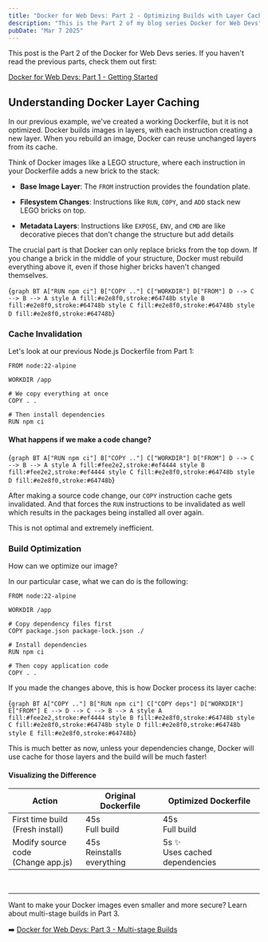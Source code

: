 ```yaml
---
title: "Docker for Web Devs: Part 2 - Optimizing Builds with Layer Caching"
description: "This is the Part 2 of my blog series Docker for Web Devs"
pubDate: "Mar 7 2025"
---
```


This post is the Part 2 of the Docker for Web Devs series. If you haven't read the previous parts, check them out first:

[Docker for Web Devs: Part 1 - Getting Started](/blog/docker-for-webdevs-part-1/)

## Understanding Docker Layer Caching

In our previous example, we've created a working Dockerfile, but it is not optimized. Docker builds images in layers, with each instruction creating a new layer. When you rebuild an image, Docker can reuse unchanged layers from its cache.

Think of Docker images like a LEGO structure, where each instruction in your Dockerfile adds a new brick to the stack:

- **Base Image Layer**: The `FROM` instruction provides the foundation plate.

- **Filesystem Changes**: Instructions like `RUN`, `COPY`, and `ADD` stack new LEGO bricks on top.

- **Metadata Layers**: Instructions like `EXPOSE`, `ENV`, and `CMD` are like decorative pieces that don't change the structure but add details

The crucial part is that Docker can only replace bricks from the top down. If you change a brick in the middle of your structure, Docker must rebuild everything above it, even if those higher bricks haven't changed themselves.

<MermaidDiagram
  figureNumber={1}
  description="Docker layers build from bottom to top">
{`
graph BT
    A["RUN npm ci"]
    B["COPY .."]
    C["WORKDIR"]
    D["FROM"]
    D --> C --> B --> A
    style A fill:#e2e8f0,stroke:#64748b
    style B fill:#e2e8f0,stroke:#64748b
    style C fill:#e2e8f0,stroke:#64748b
    style D fill:#e2e8f0,stroke:#64748b
`}
</MermaidDiagram>

### Cache Invalidation
Let's look at our previous Node.js Dockerfile from Part 1:

```docker
FROM node:22-alpine

WORKDIR /app

# We copy everything at once
COPY . .

# Then install dependencies
RUN npm ci
```

#### What happens if we make a code change?

<MermaidDiagram
  figureNumber={2}
  description="Code changes invalidate the COPY layer and above">
{`
graph BT
    A["RUN npm ci"]
    B["COPY .."]
    C["WORKDIR"]
    D["FROM"]
    D --> C --> B --> A
    style A fill:#fee2e2,stroke:#ef4444
    style B fill:#fee2e2,stroke:#ef4444
    style C fill:#e2e8f0,stroke:#64748b
    style D fill:#e2e8f0,stroke:#64748b
`}
</MermaidDiagram>

After making a source code change, our `COPY` instruction cache gets invalidated. And that forces the `RUN` instructions to be invalidated as well which results in the packages being installed all over again.

This is not optimal and extremely inefficient.

### Build Optimization

How can we optimize our image?

In our particular case, what we can do is the following:

```docker
FROM node:22-alpine

WORKDIR /app

# Copy dependency files first
COPY package.json package-lock.json ./

# Install dependencies
RUN npm ci

# Then copy application code
COPY . .
```

If you made the changes above, this is how Docker process its layer cache:

<MermaidDiagram
  figureNumber={3}
  description="Only dependency changes trigger rebuilds">
{`
graph BT
    A["COPY .."]
    B["RUN npm ci"]
    C["COPY deps"]
    D["WORKDIR"]
    E["FROM"]
    E --> D --> C --> B --> A
    style A fill:#fee2e2,stroke:#ef4444
    style B fill:#e2e8f0,stroke:#64748b
    style C fill:#e2e8f0,stroke:#64748b
    style D fill:#e2e8f0,stroke:#64748b
    style E fill:#e2e8f0,stroke:#64748b
`}
</MermaidDiagram>

This is much better as now, unless your dependencies change, Docker will use cache for those layers and the build will be much faster!

#### Visualizing the Difference

<div class="overflow-x-auto">
  <table class="w-full border-collapse border">
    <thead>
      <tr class="bg-gray-100">
        <th class="text-center p-4 border">Action</th>
        <th class="text-center p-4 border">Original Dockerfile</th>
        <th class="text-center p-4 border">Optimized Dockerfile</th>
      </tr>
    </thead>
    <tbody>
      <tr>
        <td class="text-center p-4 border">First time build<br/><span class="text-gray-600">(Fresh install)</span></td>
        <td class="text-center p-4 border bg-yellow-50">45s<br/><span class="text-gray-600">Full build</span></td>
        <td class="text-center p-4 border bg-yellow-50">45s<br/><span class="text-gray-600">Full build</span></td>
      </tr>
      <tr>
        <td class="text-center p-4 border">Modify source code<br/><span class="text-gray-600">(Change app.js)</span></td>
        <td class="text-center p-4 border bg-red-50">45s<br/><span class="text-gray-600">Reinstalls everything</span></td>
        <td class="text-center p-4 border bg-green-50">5s ✨<br/><span class="text-gray-600">Uses cached dependencies</span></td>
      </tr>
    </tbody>
  </table>
</div>

<br/>

---

Want to make your Docker images even smaller and more secure? Learn about multi-stage builds in Part 3.

➡️ [Docker for Web Devs: Part 3 - Multi-stage Builds](/blog/docker-for-webdevs-part-3/)
